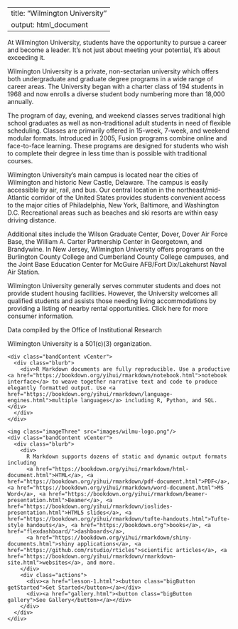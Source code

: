 ---
title: "Wilmington University"
output: html_document
  ---

<!--html_preserve-->
At Wilmington University, students have the opportunity to pursue a career and become a leader. It's not just about meeting your potential, it's about exceeding it.

Wilmington University is a private, non-sectarian university which offers both undergraduate and graduate degree programs in a wide range of career areas. The University began with a charter class of 194 students in 1968 and now enrolls a diverse student body numbering more than 18,000 annually.

The program of day, evening, and weekend classes serves traditional high school graduates as well as non-traditional adult students in need of flexible scheduling. Classes are primarily offered in 15-week, 7-week, and weekend modular formats. Introduced in 2005, Fusion programs combine online and face-to-face learning. These programs are designed for students who wish to complete their degree in less time than is possible with traditional courses.

Wilmington University’s main campus is located near the cities of Wilmington and historic New Castle, Delaware. The campus is easily accessible by air, rail, and bus. Our central location in the northeast/mid-Atlantic corridor of the United States provides students convenient access to the major cities of Philadelphia, New York, Baltimore, and Washington D.C. Recreational areas such as beaches and ski resorts are within easy driving distance.

Additional sites include the Wilson Graduate Center, Dover, Dover Air Force Base, the William A. Carter Partnership Center in Georgetown, and Brandywine. In New Jersey, Wilmington University offers programs on the Burlington County College and Cumberland County College campuses, and the Joint Base Education Center for McGuire AFB/Fort Dix/Lakehurst Naval Air Station.

Wilmington University generally serves commuter students and does not provide student housing facilities. However, the University welcomes all qualified students and assists those needing living accommodations by providing a listing of nearby rental opportunities.
Click here for more consumer information.

Data compiled by the Office of Institutional Research

Wilmington University is a 501(c)(3) organization. 

  <div class="band full gray1 second leftText">
    <div class="bandContent vCenter">
      <div class="blurb">
        <div>R Markdown documents are fully reproducible. Use a productive <a href="https://bookdown.org/yihui/rmarkdown/notebook.html">notebook interface</a> to weave together narrative text and code to produce elegantly formatted output. Use <a href="https://bookdown.org/yihui/rmarkdown/language-engines.html">multiple languages</a> including R, Python, and SQL.</div>
      </div>
    </div>
  </div>

  <div class="band full third rightText">
    <img class="imageThree" src="images/wilmu-logo.png"/>
    <div class="bandContent vCenter">
      <div class="blurb">
        <div>
          R Markdown supports dozens of static and dynamic output formats including
          <a href="https://bookdown.org/yihui/rmarkdown/html-document.html">HTML</a>, <a href="https://bookdown.org/yihui/rmarkdown/pdf-document.html">PDF</a>, <a href="https://bookdown.org/yihui/rmarkdown/word-document.html">MS Word</a>, <a href="https://bookdown.org/yihui/rmarkdown/beamer-presentation.html">Beamer</a>, <a href="https://bookdown.org/yihui/rmarkdown/ioslides-presentation.html">HTML5 slides</a>, <a href="https://bookdown.org/yihui/rmarkdown/tufte-handouts.html">Tufte-style handouts</a>, <a href="https://bookdown.org">books</a>, <a href="flexdashboard/">dashboards</a>,
          <a href="https://bookdown.org/yihui/rmarkdown/shiny-documents.html">shiny applications</a>, <a href="https://github.com/rstudio/rticles">scientific articles</a>, <a href="https://bookdown.org/yihui/rmarkdown/rmarkdown-site.html">websites</a>, and more.
        </div>
        <div class="actions">
          <div><a href="lesson-1.html"><button class="bigButton getStarted">Get Started</button></a></div>
          <div><a href="gallery.html"><button class="bigButton gallery">See Gallery</button></a></div>
        </div>
      </div>
    </div>
  </div>
</div>
<!--/html_preserve-->
